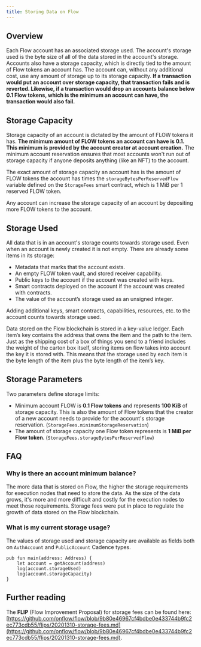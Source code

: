 ```yaml
---
title: Storing Data on Flow
---
```


## **Overview**

Each Flow account has an associated storage used. The account's storage used is the byte size of all of the data stored in the account's storage. Accounts also have a storage capacity, which is directly tied to the amount of Flow tokens an account has. The account can, without any additional cost, use any amount of storage up to its storage capacity. **If a transaction would put an account over storage capacity, that transaction fails and is reverted. Likewise, if a transaction would drop an accounts balance below 0.1 Flow tokens, which is the minimum an account can have, the transaction would also fail.**

## Storage Capacity

Storage capacity of an account is dictated by the amount of FLOW tokens it has. **The minimum amount of FLOW tokens an account can have is 0.1. This minimum is provided by the account creator at account creation.** The minimum account reservation ensures that most accounts won't run out of storage capacity if anyone deposits anything (like an NFT) to the account.

The exact amount of storage capacity an account has is the amount of FLOW tokens the account has times the `storageBytesPerReservedFlow` variable defined on the `StorageFees` smart contract, which is 1 MiB per 1 reserved FLOW token.

Any account can increase the storage capacity of an account by depositing more FLOW tokens to the account.

## Storage Used

All data that is in an account's storage counts towards storage used. Even when an account is newly created it is not empty. There are already some items in its storage:

- Metadata that marks that the account exists.
- An empty FLOW token vault, and stored receiver capability.
- Public keys to the account if the account was created with keys.
- Smart contracts deployed on the account if the account was created with contracts.
- The value of the account’s storage used as an unsigned integer.

Adding additional keys, smart contracts, capabilities, resources, etc. to the account counts towards storage used.

Data stored on the Flow blockchain is stored in a key-value ledger. Each item’s key contains the address that owns the item and the path to the item. Just as the shipping cost of a box of things you send to a friend includes the weight of the carton box itself, storing items on flow takes into account the key it is stored with. This means that the storage used by each item is the byte length of the item plus the byte length of the item’s key.

## Storage Parameters

Two parameters define storage limits:

- Minimum account FLOW is **0.1 Flow tokens** and represents **100 KiB** of storage capacity. This is also the amount of Flow tokens that the creator of a new account needs to provide for the account's storage reservation. (`StorageFees.minimumStorageReservation`)
- The amount of storage capacity one Flow token represents is **1 MiB per Flow token**. (`StorageFees.storageBytesPerReservedFlow`)

## FAQ

### **Why is there an account minimum balance?**

The more data that is stored on Flow, the higher the storage requirements for execution nodes that need to store the data. As the size of the data grows, it's more and more difficult and costly for the execution nodes to meet those requirements.
Storage fees were put in place to regulate the growth of data stored on the Flow blockchain.

### **What is my current storage usage?**

The values of storage used and storage capacity are available as fields both on `AuthAccount` and `PublicAccount` Cadence types.

```cadence
pub fun main(address: Address) {
    let account = getAccount(address)
    log(account.storageUsed)
    log(account.storageCapacity)
}
```

## Further reading

The **FLIP** (Flow Improvement Proposal) for storage fees can be found here: [https://github.com/onflow/flow/blob/9b80e46967cf4bdbe0e433744b9fc2ec773cdb55/flips/20201310-storage-fees.md](https://github.com/onflow/flow/blob/9b80e46967cf4bdbe0e433744b9fc2ec773cdb55/flips/20201310-storage-fees.md).
